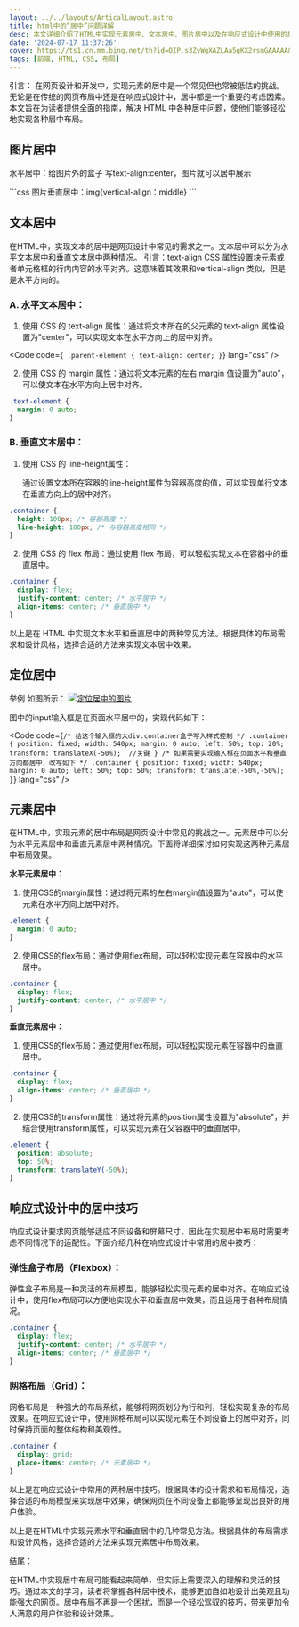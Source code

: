 ```yaml
---
layout: ../../layouts/ArticalLayout.astro
title: html中的“居中”问题详解
desc: 本文详细介绍了HTML中实现元素居中、文本居中、图片居中以及在响应式设计中使用的居中技巧，包括Flexbox和Grid布局。通过这些方法，设计师可以轻松应对各种布局需求，提升网页设计的灵活性和用户体验。测试超长内容隐藏第二行末尾xxxxxxxxxxxxxxxxxx
date: '2024-07-17 11:37:26'
cover: https://ts1.cn.mm.bing.net/th?id=OIP.s3ZvWgXAZLAa5gKX2rsmGAAAAA&w=80&h=80&c=7&qlt=80&o=6&pid=13.1
tags: [前端, HTML, CSS, 布局]
---
```



引言：
在网页设计和开发中，实现元素的居中是一个常见但也常被低估的挑战。无论是在传统的网页布局中还是在响应式设计中，居中都是一个重要的考虑因素。本文旨在为读者提供全面的指南，解决 HTML 中各种居中问题，使他们能够轻松地实现各种居中布局。

<h2>图片居中</h2>
<p>水平居中：给图片外的盒子 写text-align:center，图片就可以居中展示</p>
```css
图片垂直居中：img{vertical-align：middle}
```

<h2>文本居中</h2>

在HTML中，实现文本的居中是网页设计中常见的需求之一。文本居中可以分为水平文本居中和垂直文本居中两种情况。
引言：text-align CSS 属性设置块元素或者单元格框的行内内容的水平对齐。这意味着其效果和vertical-align
类似，但是是水平方向的。

<h3 class="text-orange-400">A. 水平文本居中：</h3>

1. 使用 CSS 的 text-align 属性：通过将文本所在的父元素的 text-align 属性设置为"center"，可以实现文本在水平方向上的居中对齐。

<Code
  code={`
.parent-element {
  text-align: center;
}`}
  lang="css"
/>

2. 使用 CSS 的 margin 属性：通过将文本元素的左右 margin 值设置为"auto"，可以使文本在水平方向上居中对齐。

```css
.text-element {
  margin: 0 auto;
}
```

<h3 class="text-orange-600">B. 垂直文本居中：</h3>

1.  使用 CSS 的 line-height属性：

    通过设置文本所在容器的line-height属性为容器高度的值，可以实现单行文本在垂直方向上的居中对齐。

```css
.container {
  height: 100px; /* 容器高度 */
  line-height: 100px; /* 与容器高度相同 */
}
```

2. 使用 CSS 的 flex 布局：通过使用 flex 布局，可以轻松实现文本在容器中的垂直居中。

```css
.container {
  display: flex;
  justify-content: center; /* 水平居中 */
  align-items: center; /* 垂直居中 */
}
```

以上是在 HTML 中实现文本水平和垂直居中的两种常见方法。根据具体的布局需求和设计风格，选择合适的方法来实现文本居中效果。

## 定位居中

举例 如图所示：
[![定位居中的图片](https://cdnjson.com/images/2024/07/17/73cea6b267004d329cd2dbbf965c9133.png)](https://cdnjson.com/images/2024/07/17/73cea6b267004d329cd2dbbf965c9133.png)

图中的input输入框是在页面水平居中的，实现代码如下：

<Code
  code={`/* 给这个输入框的大div.container盒子写入样式控制 */
.container {
    position: fixed;
    width: 540px;
    margin: 0 auto;
    left: 50%;
    top: 20%;
    transform: translateX(-50%);  //关键
}
/* 如果需要实现输入框在页面水平和垂直方向都居中，改写如下 */
.container {
    position: fixed;
    width: 540px;
    margin: 0 auto;
    left: 50%;
    top: 50%;
    transform: translate(-50%,-50%);
    }`}
  lang="css"
/>

## 元素居中

在HTML中，实现元素的居中布局是网页设计中常见的挑战之一。元素居中可以分为水平元素居中和垂直元素居中两种情况。下面将详细探讨如何实现这两种元素居中布局效果。

**水平元素居中：**

1. 使用CSS的margin属性：通过将元素的左右margin值设置为"auto"，可以使元素在水平方向上居中对齐。

```css
.element {
  margin: 0 auto;
}
```

2. 使用CSS的flex布局：通过使用flex布局，可以轻松实现元素在容器中的水平居中。

```css
.container {
  display: flex;
  justify-content: center; /* 水平居中 */
}
```

**垂直元素居中：**

1. 使用CSS的flex布局：通过使用flex布局，可以轻松实现元素在容器中的垂直居中。

```css
.container {
  display: flex;
  align-items: center; /* 垂直居中 */
}
```

2. 使用CSS的transform属性：通过将元素的position属性设置为"absolute"，并结合使用transform属性，可以实现元素在父容器中的垂直居中。

```css
.element {
  position: absolute;
  top: 50%;
  transform: translateY(-50%);
}
```

## 响应式设计中的居中技巧

响应式设计要求网页能够适应不同设备和屏幕尺寸，因此在实现居中布局时需要考虑不同情况下的适配性。下面介绍几种在响应式设计中常用的居中技巧：

### 弹性盒子布局（Flexbox）：

弹性盒子布局是一种灵活的布局模型，能够轻松实现元素的居中对齐。在响应式设计中，使用flex布局可以方便地实现水平和垂直居中效果，而且适用于各种布局情况。

```css
.container {
  display: flex;
  justify-content: center; /* 水平居中 */
  align-items: center; /* 垂直居中 */
}
```

### 网格布局（Grid）：

网格布局是一种强大的布局系统，能够将网页划分为行和列，轻松实现复杂的布局效果。在响应式设计中，使用网格布局可以实现元素在不同设备上的居中对齐，同时保持页面的整体结构和美观性。

```css
.container {
  display: grid;
  place-items: center; /* 元素居中 */
}
```

以上是在响应式设计中常用的两种居中技巧。根据具体的设计需求和布局情况，选择合适的布局模型来实现居中效果，确保网页在不同设备上都能够呈现出良好的用户体验。

以上是在HTML中实现元素水平和垂直居中的几种常见方法。根据具体的布局需求和设计风格，选择合适的方法来实现元素居中布局效果。

结尾：

在HTML中实现居中布局可能看起来简单，但实际上需要深入的理解和灵活的技巧。通过本文的学习，读者将掌握各种居中技术，能够更加自如地设计出美观且功能强大的网页。居中布局不再是一个困扰，而是一个轻松驾驭的技巧，带来更加令人满意的用户体验和设计效果。
